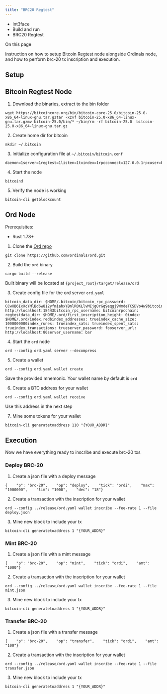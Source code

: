 ```yaml
---
title: "BRC20 Regtest"
---
```


* Int3face
* Build and run
* BRC20 Regtest

On this page

Instruction on how to setup Bitcoin Regtest node alongside Ordinals node, and how to perform brc-20 tx inscription and execution.

## Setup[​](#setup "Direct link to Setup")

## Bitcoin Regtest Node[​](#bitcoin-regtest-node "Direct link to Bitcoin Regtest Node")

1. Download the binaries, extract to the bin folder

```
wget https://bitcoincore.org/bin/bitcoin-core-25.0/bitcoin-25.0-x86_64-linux-gnu.tar.gztar -xzvf bitcoin-25.0-x86_64-linux-gnu.tar.gzmv bitcoin-25.0/bin/* ~/bin/rm -rf bitcoin-25.0  bitcoin-25.0-x86_64-linux-gnu.tar.gz
```

2. Create home dir for bitcoin

```
mkdir ~/.bitcoin
```

3. Initialize configuration file at `~/.bitcoin/bitcoin.conf`

```
daemon=1server=1regtest=1listen=1txindex=1rpcconnect=127.0.0.1rpcuser=bitcoinrpcrpcpassword=pass
```

4. Start the node

```
bitcoind
```

5. Verify the node is working

```
bitcoin-cli getblockcount
```

## Ord Node[​](#ord-node "Direct link to Ord Node")

Prerequisites:

* Rust 1.78+

1. Clone the [Ord repo](https://github.com/ordinals/ord)

```
git clone https://github.com/ordinals/ord.git
```

2. Build the `ord` binary

```
cargo build --release
```

Built binary will be located at `{project_root}/target/release/ord`

3. Create config file for the ord server `ord.yaml`

```
bitcoin_data_dir: $HOME/.bitcoin/bitcoin_rpc_password: CCwXB6IxXcYMlBd6w812yfmiahxYBnlR0KLlvMIjgOrGq9eqgj9WmdeTCSDVo4w9bitcoin_rpc_url: http://localhost:18443bitcoin_rpc_username: bitcoinrpcchain: regtestdata_dir: $HOME/.ord/first_inscription_height: 0index: $HOME/.ord/index.redbindex_addresses: trueindex_cache_size: 1000000000index_runes: trueindex_sats: trueindex_spent_sats: trueindex_transactions: trueserver_password: fooserver_url: http://localhost:80server_username: bar
```

4. Start the `ord` node

```
ord --config ord.yaml server --decompress
```

5. Create a wallet

```
ord --config ord.yaml wallet create
```

Save the provided mnemonic. Your wallet name by default is `ord`

6. Create a BTC address for your wallet

```
ord --config ord.yaml wallet receive
```

Use this address in the next step

7. Mine some tokens for your wallet

```
bitcoin-cli generatetoaddress 110 "{YOUR_ADDR}"
```

## Execution[​](#execution "Direct link to Execution")

Now we have everything ready to inscribe and execute brc-20 txs

### Deploy BRC-20[​](#deploy-brc-20 "Direct link to Deploy BRC-20")

1. Create a json file with a deploy message

```
{    "p": "brc-20",    "op": "deploy",    "tick": "ordi",    "max": "1000000",    "lim": "1000",    "dec": "18"}
```

2. Create a transaction with the inscription for your wallet

```
ord --config ../release/ord.yaml wallet inscribe --fee-rate 1 --file deploy.json
```

3. Mine new block to include your tx

```
bitcoin-cli generatetoaddress 1 "{YOUR_ADDR}"
```

### Mint BRC-20[​](#mint-brc-20 "Direct link to Mint BRC-20")

1. Create a json file with a mint message

```
{    "p": "brc-20",    "op": "mint",    "tick": "ordi",    "amt": "1000"}
```

2. Create a transaction with the inscription for your wallet

```
ord --config ../release/ord.yaml wallet inscribe --fee-rate 1 --file mint.json
```

3. Mine new block to include your tx

```
bitcoin-cli generatetoaddress 1 "{YOUR_ADDR}"
```

### Transfer BRC-20[​](#transfer-brc-20 "Direct link to Transfer BRC-20")

1. Create a json file with a transfer message

```
{    "p": "brc-20",    "op": "transfer",    "tick": "ordi",    "amt": "100"}
```

2. Create a transaction with the inscription for your wallet

```
ord --config ../release/ord.yaml wallet inscribe --fee-rate 1 --file transfer.json
```

3. Mine new block to include your tx

```
bitcoin-cli generatetoaddress 1 "{YOUR_ADDR}"
```
